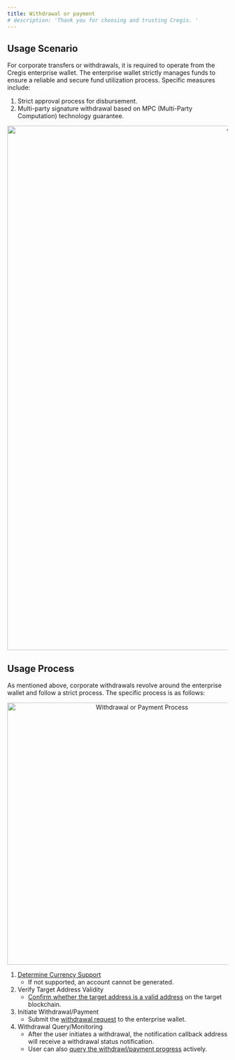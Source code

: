 ```yaml
---
title: Withdrawal or payment
# description: 'Thank you for choosing and trusting Cregis. '
---
```

## Usage Scenario <a href="#iv4a-1704960907749" id="iv4a-1704960907749"></a>

For corporate transfers or withdrawals, it is required to operate from the Cregis enterprise wallet. The enterprise wallet strictly manages funds to ensure a reliable and secure fund utilization process. Specific measures include:

1. Strict approval process for disbursement.
2. Multi-party signature withdrawal based on MPC (Multi-Party Computation) technology guarantee.
<p align="center">
<img
  src="/images/intro05.png"
  alt="withdrawal or payment scenario" width="1200" height="auto"
/>
</p>

## Usage Process <a href="#pwpv-1704960907749" id="pwpv-1704960907749"></a>
As mentioned above, corporate withdrawals revolve around the enterprise wallet and follow a strict process. The specific process is as follows:
<p align="center">
<img alt="Withdrawal or Payment Process" src="/images/intro06.png" alt="" width="600" height="auto"/>
</p>

1. [Determine Currency Support](/api-reference/request-apis/currency-query)
   * If not supported, an account cannot be generated.
2. Verify Target Address Validity
   * [Confirm whether the target address is a valid address](/api-reference/request-apis/validation-address-legality) on the target blockchain.
3. Initiate Withdrawal/Payment
   * Submit the [withdrawal request](/api-reference/request-apis/payout-create) to the enterprise wallet.
4. Withdrawal Query/Monitoring
   * After the user initiates a withdrawal, the notification callback address will receive a withdrawal status notification.
   * User can also [query the withdrawl/payment progress](/api-reference/request-apis/payout-query) actively.

